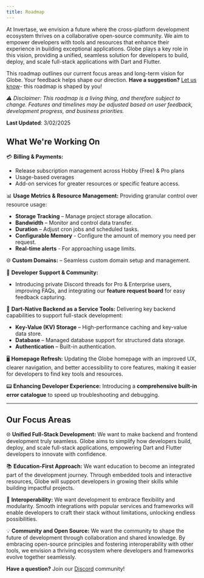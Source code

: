 ```yaml
---
title: Roadmap
---
```


At Invertase, we envision a future where the cross-platform development ecosystem thrives on a collaborative open-source community. We aim to empower developers with tools and resources that enhance their experience in building exceptional applications. Globe plays a key role in this vision, providing a unified, seamless solution for developers to build, deploy, and scale full-stack applications with Dart and Flutter.

This roadmap outlines our current focus areas and long-term vision for Globe. Your feedback helps shape our direction. **Have a suggestion?** [Let us know](https://invertase.canny.io/globe)\- this roadmap is shaped by you!

*⚠️ Disclaimer: This roadmap is a living thing, and therefore subject to change. Features and timelines may be adjusted based on user feedback, development progress, and business priorities.*


**Last Updated**: 3/02/2025 


## **What We're Working On** 

💳 **Billing & Payments:** 
- Release subscription management across Hobby (Free) & Pro plans
- Usage-based overages
- Add-on services for greater resources or specific feature access. 

📊 **Usage Metrics & Resource Management:** 
Providing granular control over resource usage:  
- **Storage Tracking** – Manage project storage allocation.  
- **Bandwidth** – Monitor and control data transfer.  
- **Duration** – Adjust cron jobs and scheduled tasks.  
- **Configurable Memory** - Configure the amount of memory you need per request.  
- **Real-time alerts** - For approaching usage limits.

🌐 **Custom Domains:** 
– Seamless custom domain setup and management. 

💬 **Developer Support & Community:** 
- Introducing private Discord threads for Pro & Enterprise users, improving FAQs, and integrating our **feature request board** for easy feedback capturing. 

🔧 **Dart-Native Backend as a Service Tools:** 
Delivering key backend capabilities to support full-stack development:   
- **Key-Value (KV) Storage** – High-performance caching and key-value data store.  
- **Database** – Managed database support for structured data storage.  
- **Authentication** – Built-in authentication. 

🖥 **Homepage Refresh:** 
Updating the Globe homepage with an improved UX, clearer navigation, and better accessibility to core features, making it easier for developers to find key tools and resources.  

📟 **Enhancing Developer Experience:** 
Introducing a **comprehensive built-in error catalogue** to speed up troubleshooting and debugging.  

---

## **Our Focus Areas** 
 

🌐 **Unified Full-Stack Development:** We want to make backend and frontend development truly seamless. Globe aims to simplify how developers build, deploy, and scale full-stack applications, empowering Dart and Flutter developers to innovate with confidence.

📚 **Education-First Approach:** We want education to become an integrated part of the development journey. Through embedded tools and interactive resources, Globe will support developers in growing their skills while building impactful projects.

🔗 **Interoperability:** We want development to embrace flexibility and modularity. Smooth integrations with popular services and frameworks will enable developers to craft their stack without limitations, unlocking endless possibilities.

💡 **Community and Open Source:** We want the community to shape the future of development through collaboration and shared knowledge. By embracing open-source principles and fostering interoperability with other tools, we envision a thriving ecosystem where developers and frameworks evolve together seamlessly.


**Have a question?** Join our [Discord](https://invertase.link/globe-discord) community! 


